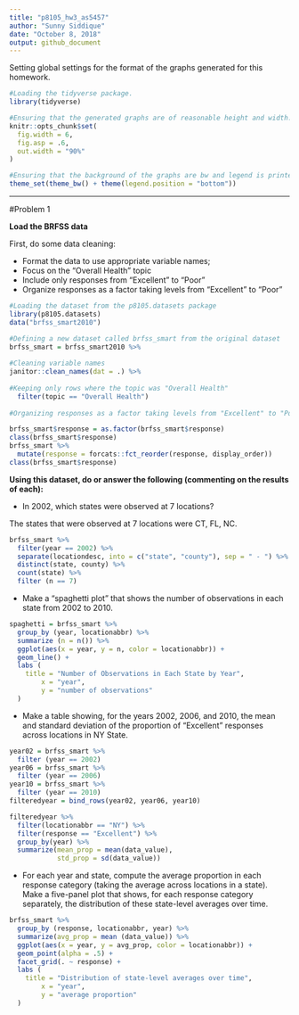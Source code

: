 ```yaml
---
title: "p8105_hw3_as5457"
author: "Sunny Siddique"
date: "October 8, 2018"
output: github_document
---
```


Setting global settings for the format of the graphs generated for this homework. 
```r

#Loading the tidyverse package. 
library(tidyverse)

#Ensuring that the generated graphs are of reasonable height and width.
knitr::opts_chunk$set(
  fig.width = 6,
  fig.asp = .6,
  out.width = "90%"
)

#Ensuring that the background of the graphs are bw and legend is printed at the bottom. 
theme_set(theme_bw() + theme(legend.position = "bottom"))
```

------------------------------------------------------------------------------------------------

#Problem 1

**Load the BRFSS data**

First, do some data cleaning:

- Format the data to use appropriate variable names;
- Focus on the “Overall Health” topic
- Include only responses from “Excellent” to “Poor”
- Organize responses as a factor taking levels from “Excellent” to “Poor”

```r
#Loading the dataset from the p8105.datasets package
library(p8105.datasets)
data("brfss_smart2010")

#Defining a new dataset called brfss_smart from the original dataset
brfss_smart = brfss_smart2010 %>% 
  
#Cleaning variable names
janitor::clean_names(dat = .) %>% 
  
#Keeping only rows where the topic was "Overall Health"
  filter(topic == "Overall Health")
  
#Organizing responses as a factor taking levels from "Excellent" to "Poor"

brfss_smart$response = as.factor(brfss_smart$response)
class(brfss_smart$response)
brfss_smart %>%
  mutate(response = forcats::fct_reorder(response, display_order))
class(brfss_smart$response)

```


**Using this dataset, do or answer the following (commenting on the results of each):**

- In 2002, which states were observed at 7 locations?

The states that were observed at 7 locations were CT, FL, NC. 

```r
brfss_smart %>%
  filter(year == 2002) %>% 
  separate(locationdesc, into = c("state", "county"), sep = " - ") %>% 
  distinct(state, county) %>% 
  count(state) %>% 
  filter (n == 7)
```


- Make a “spaghetti plot” that shows the number of observations in each state from 2002 to 2010.

```r
spaghetti = brfss_smart %>% 
  group_by (year, locationabbr) %>% 
  summarize (n = n()) %>% 
  ggplot(aes(x = year, y = n, color = locationabbr)) +
  geom_line() + 
  labs (
    title = "Number of Observations in Each State by Year",
        x = "year",
        y = "number of observations"
  )
```


- Make a table showing, for the years 2002, 2006, and 2010, the mean and standard deviation of the proportion of “Excellent” responses across locations in NY State.


```r
year02 = brfss_smart %>% 
  filter (year == 2002)
year06 = brfss_smart %>%
  filter (year == 2006)
year10 = brfss_smart %>% 
  filter (year == 2010)
filteredyear = bind_rows(year02, year06, year10)

filteredyear %>% 
  filter(locationabbr == "NY") %>% 
  filter(response == "Excellent") %>% 
  group_by(year) %>% 
  summarize(mean_prop = mean(data_value),
            std_prop = sd(data_value))
```

- For each year and state, compute the average proportion in each response category (taking the average across locations in a state). Make a five-panel plot that shows, for each response category separately, the distribution of these state-level averages over time.

```r
brfss_smart %>% 
  group_by (response, locationabbr, year) %>% 
  summarize(avg_prop = mean (data_value)) %>% 
  ggplot(aes(x = year, y = avg_prop, color = locationabbr)) + 
  geom_point(alpha = .5) +
  facet_grid(. ~ response) +
  labs (
    title = "Distribution of state-level averages over time",
        x = "year",
        y = "average proportion"
  )
```













